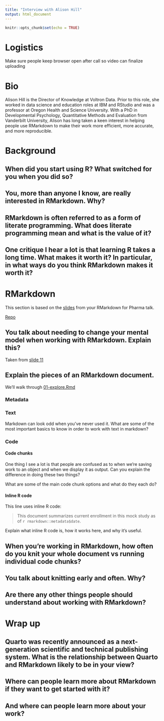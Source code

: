 ```yaml
---
title: "Interview with Alison Hill"
output: html_document
---
```


```r
knitr::opts_chunk$set(echo = TRUE)
```

# Logistics

Make sure people keep browser open after call so video can finalize uploading

# Bio

Alison Hill is the Director of Knowledge at Voltron Data. Prior to this role, she worked in data science and education roles at IBM and RStudio and was a professor at Oregon Health and Science University. With a PhD in Developmental Psychology, Quantitative Methods and Evaluation from Vanderbilt University, Alison has long taken a keen interest in helping people use RMarkdown to make their work more efficient, more accurate, and more reproducible. 

# Background

## When did you start using R? What switched for you when you did so?

## You, more than anyone I know, are really interested in RMarkdown. Why? 

## RMarkdown is often referred to as a form of literate programming. What does literate programming mean and what is the value of it?  

## One critique I hear a lot is that learning R takes a long time. What makes it worth it? In particular, in what ways do you think RMarkdown makes it worth it?

# RMarkdown

This section is based on the [slides](https://rmd4pharma.netlify.app/static/slides/01-rmd-anatomy.html) from your RMarkdown for Pharma talk.

[Repo](https://github.com/apreshill/rmd4pharma/)

## You talk about needing to change your mental model when working with RMarkdown. Explain this?

Taken from [slide 11](https://rmd4pharma.netlify.app/static/slides/01-rmd-anatomy.html#11)

## Explain the pieces of an RMarkdown document. 

We'll walk through [01-explore.Rmd](https://rstudio.cloud/spaces/94994/project/4104474)

### Metadata

### Text

Markdown can look odd when you've never used it. What are some of the most important basics to know in order to work with text in markdown? 

### Code

#### Code chunks

One thing I see a lot is that people are confused as to when we're saving work to an object and when we display it as output. Can you explain the difference in doing these two things?

What are some of the main code chunk options and what do they each do? 

#### Inline R code

This line uses inline R code:

> This document summarizes current enrollment in this mock study as of `r rmarkdown::metadata$date`.

Explain what inline R code is, how it works here, and why it's useful.

## When you're working in RMarkdown, how often do you knit your whole document vs running individual code chunks?

## You talk about knitting early and often. Why? 

## Are there any other things people should understand about working with RMarkdown? 

# Wrap up

## Quarto was recently announced as a next-generation scientific and technical publishing system. What is the relationship between Quarto and RMarkdown likely to be in your view?

## Where can people learn more about RMarkdown if they want to get started with it? 

## And where can people learn more about your work?
